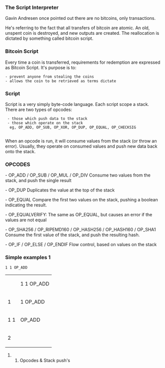 ===The Script Interpreter===

Gavin Andresen once pointed out there are no bitcoins, only transactions.

He's referring to the fact that all transfers of bitcoin are atomic.
An old, unspent coin is destroyed, and new outputs are created.
The reallocation is dictated by something called bitcoin script.


===Bitcoin Script===

Every time a coin is transferred, requirements for redemption are 
expressed as Bitcoin Script. It's purpose is to:
 - prevent anyone from stealing the coins
 - allows the coin to be retrieved as terms dictate


===Script===

Script is a very simply byte-code language. Each script scope a stack. There are two types of opcodes:
  - those which push data to the stack
  - those which operate on the stack
   eg, OP_ADD, OP_SUB, OP_XOR, OP_DUP, OP_EQUAL, OP_CHECKSIG 
    
When an opcode is run, it will consume values from the stack (or throw an error).
Usually, they operate on consumed values and push new data back onto the stack.

===OPCODES===

- OP_ADD / OP_SUB / OP_MUL / OP_DIV
Consume two values from the stack, and push the single result
  
- OP_DUP
Duplicates the value at the top of the stack
   
- OP_EQUAL
Compare the first two values on the stack, pushing a boolean indicating the result.
 
- OP_EQUALVERIFY: 
The same as OP_EQUAL, but causes an error if the values are not equal
 
- OP_SHA256 / OP_RIPEMD160 / OP_HASH256 / OP_HASH160 / OP_SHA1
Consume the first value of the stack, and push the resulting hash.
 
- OP_IF / OP_ELSE / OP_ENDIF
Flow control, based on values on the stack
  
===Simple examples 1===
 1 1 OP_ADD  


{|
|  || 1 1 OP_ADD
|-
| 1 || 1 OP_ADD
|-
| 1 1 || OP_ADD
|-
| 2 || 
|}

### Opcodes & Stack push's

